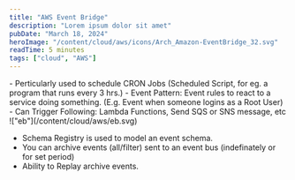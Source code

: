 ```yaml
---
title: "AWS Event Bridge"
description: "Lorem ipsum dolor sit amet"
pubDate: "March 18, 2024"
heroImage: "/content/cloud/aws/icons/Arch_Amazon-EventBridge_32.svg"
readTime: 5 minutes
tags: ["cloud", "AWS"]
---
```



<Section link="eb-intro" title="Introduction" />
- Perticularly used to schedule CRON Jobs (Scheduled Script, for eg. a program that runs every 3 hrs.) 
- Event Pattern: Event rules to react to a service doing something. (E.g. Event when someone logins as a Root User)
- Can Trigger Following: Lambda Functions, Send SQS or SNS message, etc

<br />
!["eb"](/content/cloud/aws/eb.svg)
<br />

- Schema Registry is used to model an event schema.
- You can archive events (all/filter) sent to an event bus (indefinately or for set period)
- Ability to Replay archive events.


